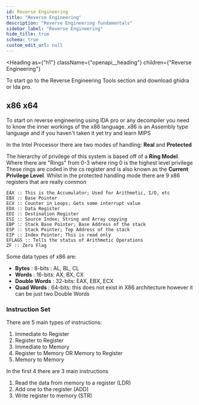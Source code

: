 ```yaml
---
id: Reverse Engineering
title: "Reverse Engineering"
description: "Reverse Engineering fundamentals"
sidebar_label: "Reverse Engineering"
hide_title: true
schema: true
custom_edit_url: null
---
```



<Heading
  as={"h1"}
  className={"openapi__heading"}
  children={"Reverse Engineering"}
>
</Heading>


To start go to the Reverse Engineering Tools section and download ghidra or Ida pro. 

## x86 x64

To start on reverse engineering using IDA pro or any decompiler you need to know the inner workings of the x86 language. 
x86 is an Assembly type language and if you haven't taken it yet try and learn MIPS

In the Intel Processor there are two modes of handling: **Real** and **Protected**

The hierarchy of privilege of this system is based off of a **Ring Model**. Where there are "Rings" from 0-3 where ring 0 is the highest level privilege
These rings are coded in the cs register and is also known as the **Current Privilege Level**.
Whilst in the protected handling mode there are 9 x86 registers that are really common

```
EAX :: This is the Accumulator; Used for Arithmetic, I/O, etc
EBX :: Base Pointer
ECX :: Counter in Loops; Gets some interrupt value
EDX :: Data Register 
EDI :: Destination Register
ESI :: Source Index; String and Array copying
EBP :: Stack Base Pointer; Base Address of the stack
ESP :: Stack Pointer; Top Address of the stack
EIP :: Index Pointer; This is read only
EFLAGS :: Tells the status of Arithmetic Operations
ZF :: Zero Flag

```

Some data types of x86 are:
- **Bytes** : 8-bits : AL, BL, CL
- **Words** : 16-bits: AX, BX, CX
- **Double Words**  : 32-bits: EAX, EBX, ECX
- **Quad Words** : 64-bits: this does not exist in X86 architecture however it can be just two Double Words

### Instruction Set  

There are 5 main types of instructions:
1. Immediate to Register
2. Register to Register
3. Immediate to Memory
4. Register to Memory OR Memory to Register
5. Memory to Memory

In the first 4 there are 3 main instructions
1. Read the data from memory to a register (LDR)
2. Add one to the register (ADD)
3. Write register to memory (STR)